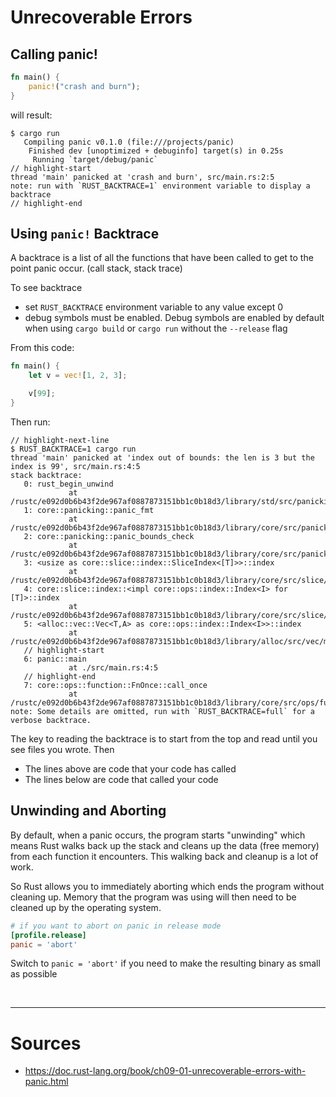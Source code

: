 # Unrecoverable Errors

## Calling panic!

```rust title= showLineNumbers
fn main() {
    panic!("crash and burn");
}
```

will result:

```text title= showLineNumbers
$ cargo run
   Compiling panic v0.1.0 (file:///projects/panic)
    Finished dev [unoptimized + debuginfo] target(s) in 0.25s
     Running `target/debug/panic`
// highlight-start
thread 'main' panicked at 'crash and burn', src/main.rs:2:5
note: run with `RUST_BACKTRACE=1` environment variable to display a backtrace
// highlight-end
```

## Using `panic!` Backtrace

A backtrace is a list of all the functions that have been called to get to the point panic occur. (call stack, stack trace)

To see backtrace

- set `RUST_BACKTRACE` environment variable to any value except 0
- debug symbols must be enabled. Debug symbols are <Color color="var(--secondary-font-color)"> enabled by default </Color> when using `cargo build` or `cargo run` <Color color="var(--secondary-font-color)"> without </Color> the `--release` flag

From this code:

```rust title=src/main.rs showLineNumbers
fn main() {
    let v = vec![1, 2, 3];

    v[99];
}
```

Then run:

```text title= showLineNumbers
// highlight-next-line
$ RUST_BACKTRACE=1 cargo run
thread 'main' panicked at 'index out of bounds: the len is 3 but the index is 99', src/main.rs:4:5
stack backtrace:
   0: rust_begin_unwind
             at /rustc/e092d0b6b43f2de967af0887873151bb1c0b18d3/library/std/src/panicking.rs:584:5
   1: core::panicking::panic_fmt
             at /rustc/e092d0b6b43f2de967af0887873151bb1c0b18d3/library/core/src/panicking.rs:142:14
   2: core::panicking::panic_bounds_check
             at /rustc/e092d0b6b43f2de967af0887873151bb1c0b18d3/library/core/src/panicking.rs:84:5
   3: <usize as core::slice::index::SliceIndex<[T]>>::index
             at /rustc/e092d0b6b43f2de967af0887873151bb1c0b18d3/library/core/src/slice/index.rs:242:10
   4: core::slice::index::<impl core::ops::index::Index<I> for [T]>::index
             at /rustc/e092d0b6b43f2de967af0887873151bb1c0b18d3/library/core/src/slice/index.rs:18:9
   5: <alloc::vec::Vec<T,A> as core::ops::index::Index<I>>::index
             at /rustc/e092d0b6b43f2de967af0887873151bb1c0b18d3/library/alloc/src/vec/mod.rs:2591:9
   // highlight-start
   6: panic::main
             at ./src/main.rs:4:5
   // highlight-end
   7: core::ops::function::FnOnce::call_once
             at /rustc/e092d0b6b43f2de967af0887873151bb1c0b18d3/library/core/src/ops/function.rs:248:5
note: Some details are omitted, run with `RUST_BACKTRACE=full` for a verbose backtrace.
```

<Admonition type="tip" title="tip">

The key to reading the backtrace is to start from the top and read until you see files you wrote. Then

- The lines above are code that your code has called
- The lines below are code that called your code

</Admonition>

## Unwinding and Aborting

By default, when a panic occurs, the program starts "unwinding" which means Rust walks back up the stack and cleans up the data (free memory) from each function it encounters. This walking back and cleanup is a lot of work.

So Rust allows you to immediately aborting which ends the program without cleaning up. Memory that the program was using will then need to be cleaned up by the operating system.

```toml title=Cargo.toml showLineNumbers
# if you want to abort on panic in release mode
[profile.release]
panic = 'abort'
```

<Admonition type="tip" title="tip">

Switch to `panic = 'abort'` if you need to make the resulting binary as small as possible

</Admonition>

<br />

---

# Sources

- https://doc.rust-lang.org/book/ch09-01-unrecoverable-errors-with-panic.html
